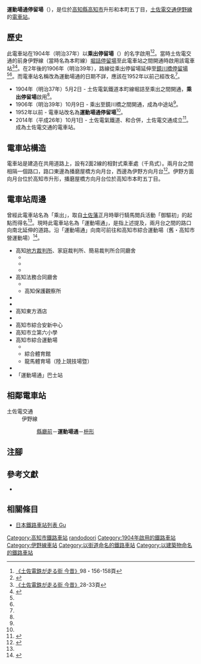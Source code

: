{{NoteTA|G1=Transport}}
{{Infobox station
|公司色 = #3399cc
|站名 = 運動場通*
|圖片 = Grand-dori_stop.jpg
|圖片說明 = 播磨屋橋方向月台
|日文原名 = グランド通
|平假名 = グランドどおり
|羅馬拼音 = Gurando dori
|副站名 = 
|所在地 = {{JPN}}[[高知縣|高知縣]][[高知市|高知市]]升形、本町五丁目
|座標 = {{coord|33|33|27.63|N|133|31|47.23|E|type:railwaystation_region:JP-24|display=inline,title}}
|車站構造 = [[地面車站|地面車站]]
|月台配置 = 2面2線
|啟用年月日 = 1904年（明治37年）5月2日
|廢站年月日 = 
|乘客人數 = 
|上下車人次 = 
|統計年度 = 
|轉車 =
|全寬備註 = * 在1952年前，此電車站曾經名為乘出停留場
|adjacent = {{Adjacent stations|system=土佐電交通|line=伊野線|left=縣廳前|right=枡形|note-left=0.3km|note-mid=距離[[播磨屋橋停留場|播磨屋橋]]1.3km|note-right=0.2km}}
}}
'''運動場通停留場'''（{{jpn|j=グランド通停留場|hg=グランドどおりていりゅうじょう|rm=Gurando dori teiryūjō|f=y}}），是位於[[高知縣|高知縣]][[高知市|高知市]]升形和本町五丁目，[[土佐電交通|土佐電交通]][[伊野線|伊野線]]的[[電車站|電車站]]。

== 歷史 ==
此電車站在1904年（明治37年）以'''乘出停留場'''（{{jpn|j=乗出停留場|hg=のりだしていりゅうじょう}}）的名字啟用<ref name=konjaku2>[[#konjaku|《土佐電鉄が走る街 今昔》]]98・156-158頁</ref><ref name=chizu60>{{Cite book|author=[[今尾惠介|今尾惠介]]（監修） |title={{Translink|ja|日本鉄道旅行地図帳|日本鐵道旅行地圖帳}} |publisher=[[新潮社|新潮社]] |volume=11 中国四国 |year=2009 |isbn=978-4-10-790029-6 |page=60|language=ja}}</ref>。當時土佐電交通的前身{{Translink|ja|土佐電気鉄道|土佐電氣鐵道}}伊野線（當時名為本町線）[[堀詰停留場|堀詰停留場]]至此電車站之間開通時啟用該電車站<ref name=konjaku>[[#konjaku|《土佐電鉄が走る街 今昔》]]28-33頁</ref><ref>{{Cite book|title=路面電車はゆく 高知 |year=1998 |publisher={{Translink|ja|高知新聞社}} |isbn=4-87503-268-4 |page=88|language=ja}}</ref>。在2年後的1906年（明治39年），路線從乘出停留場延伸至[[鏡川橋停留場|鏡川橋停留場]]<ref name=konjaku2/><ref name=chizu60/>。而電車站名稱改為運動場通的日期不詳，應該在1952年以前己經改名<ref name=chizu60/>。
* 1904年（明治37年）5月2日 - 土佐電氣鐵道本町線堀詰至乘出之間開通，'''乘出停留場'''啟用<ref name=konjaku2/>。
* 1906年（明治39年）10月9日 - 乘出至鏡川橋之間開通，成為中途站<ref name=konjaku2/>。
* 1952年以前 - 電車站改名為'''運動場通停留場'''<ref name=chizu60/>。
* 2014年（平成26年）10月1日 - 土佐電氣鐵道、{{Translink|ja|高知県交通|高知縣交通}}和{{Translink|ja|土佐電ドリームサービス|土佐電Dream Service}}合併，土佐電交通成立<ref>{{Cite news |title=とさでん交通：「再出発」 「便利な市民の足に」高知で設立式 新デザインの車両披露 |newspaper=[[毎日新聞|毎日新聞]] |date=2014-10-02 |author=上野宏人 |publisher=毎日新聞社|language=ja}}</ref>。成為土佐電交通的電車站。

== 電車站構造 ==
電車站是建造在共用道路上，設有2面2線的相對式乘車處（千鳥式）。兩月台之間相隔一個路口，路口東邊為播磨屋橋方向月台，西邊為伊野方向月台<ref name=line>{{Cite book|author=川島令三 |authorlink=川島令三 |title=四国・九州ライン 全線・全駅・全配線 |year=2013 |publisher=[[講談社|講談社]] |series=【図説】 日本の鉄道 |isbn=978-4-06-295161-6 |volume=第2巻 四国西部エリア |pages=41・92頁|language=ja}}</ref>。伊野方面向月台位於高知市升形，播磨屋橋方向月台位於高知市本町五丁目。

== 電車站周邊 ==
曾經此電車站名為「乘出」，取自[[土佐藩|土佐藩]]正月時舉行騎馬閲兵活動「御驅初」的起點而得名<ref name=konjaku/>。現時此電車站名為「運動場通」，是指上述提及，兩月台之間的路口向南北延伸的道路。沿「運動場通」向南可前往{{Translink|ja|鏡川}}和高知市綜合運動場（舊・高知市營運動場）<ref>{{Cite web |url=http://www.himawarimilk.co.jp/diary/?No=427 |title=グランド通電停、乗出について考える |accessdate=2017-05-15 |date=2004-06-16 |work=今日のにっこりひまわり |publisher={{Translink|ja|ひまわり乳業|向日葵乳業}}}}</ref>。
* 高知[[地方裁判所_(日本)|地方裁判所]]、家庭裁判所、簡易裁判所合同廳舍
** {{Translink|ja|高知地方裁判所}}
** {{Translink|ja|高知家庭裁判所}}
** {{Translink|ja|高知簡易裁判所}}
* 高知法務合同廳舍
** {{Translink|ja|高知地方検察庁|高知地方檢察廳}}
** 高知保護觀察所
* {{Translink|ja|日本基督教団高知教会|日本基督教團高知教會}}
* {{Translink|ja|出雲大社土佐分祠}}
* 高知東方酒店
* {{Translink|ja|高知県立武道館|高知縣立武道館}}
* 高知市綜合安新中心
* 高知市立第六小學
* 高知市綜合運動場
** {{Translink|ja|高知市野球場|高知市棒球場}}
** 綜合體育館
** 龍馬體育場（陸上競技場暨{{Translink|ja|高知競輪場|高知單車館}}）
* {{Translink|ja|国道33号|國道33號 (日本)|國道33號}}
* 「運動場通」巴士站

== 相鄰電車站 ==
; 土佐電交通
: 伊野線
:: [[縣廳前停留場_(高知縣)|縣廳前]]－'''運動場通'''－[[枡形停留場|枡形]]
== 注腳 ==
{{Reflist}}
== 參考文獻 ==
* {{Cite book|author=土佐電鉄の電車とまちを愛する会 |title=土佐電鉄が走る街 今昔 |year=2006 |publisher=[[JTB出版|JTB出版]] |series=JTB Can Books |isbn=4-533-06411-6|language=ja |ref=konjaku}}
== 相關條目 ==
* [[日本鐵路車站列表_Gu|日本鐵路車站列表 Gu]]
{{伊野線}}
{{DEFAULTSORT:Gurando-dori}}
[[Category:高知市鐵路車站|Category:高知市鐵路車站]]
[[Category:日本鐵路車站_Gu|randodoori]]
[[Category:1904年啟用的鐵路車站|Category:1904年啟用的鐵路車站]]
[[Category:伊野線車站|Category:伊野線車站]]
[[Category:以街道命名的鐵路車站|Category:以街道命名的鐵路車站]]
[[Category:以建築物命名的鐵路車站|Category:以建築物命名的鐵路車站]]